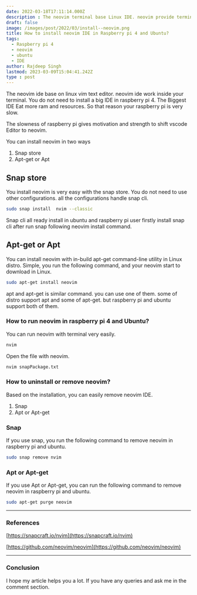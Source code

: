 ```yaml
---
date: 2022-03-18T17:11:14.000Z
description : The neovim terminal base Linux IDE. neovim provide terminal base Code written Experience
draft: false
image: /images/post/2022/03/install--neovim.png
title: How to install neovim IDE in Raspberry pi 4 and Ubuntu?
tags:
  - Raspberry pi 4
  - neovim
  - ubuntu
  - IDE
author: Rajdeep Singh
lastmod: 2023-03-09T15:04:41.242Z
type : post
---
```



The neovim ide base on linux vim text editor. neovim ide work inside your terminal. You do not need to install a big IDE in raspberry pi 4. The Biggest
IDE Eat more ram and resources. So that reason your raspberry pi is very slow.

The slowness of raspberry pi gives motivation and strength to shift vscode Editor to neovim.

You can install neovim in two ways

1. Snap store
2. Apt-get or Apt

## Snap store

You install neovim is very easy with the snap store. You do not need to use
other configurations. all the configurations handle snap cli.

```bash
sudo snap install  nvim --classic
```
<Alert>
Snap cli all ready install in ubuntu and raspberry pi user firstly install snap cli after run snap following neovim install command. 
</Alert>

## Apt-get or Apt

You can install neovim with in-build apt-get command-line utility in Linux
distro. Simple, you run the following command, and your neovim start to download
in Linux.

```bash
sudo apt-get install neovim
```

<Alert>
apt and apt-get is similar command. you can use one of them. some of distro support apt and some of apt-get. but raspberry pi and ubuntu support both of them.
</Alert>

### How to run neovim in raspberry pi 4 and Ubuntu?

You can run neovim with terminal very easily.

```bash
nvim
```

Open the file with neovim.

```bash
nvim snapPackage.txt
```

### How to uninstall or remove neovim?

Based on the installation, you can easily remove neovim IDE.

1. Snap
2. Apt or Apt-get

### Snap

If you use snap, you run the following command to remove neovim in raspberry pi
and ubuntu.

```bash
sudo snap remove nvim
```

### Apt or Apt-get

If you use Apt or Apt-get, you can run the following command to remove neovim in
raspberry pi and ubuntu.

```bash
sudo apt-get purge neovim
```

---

### References

[https://snapcraft.io/nvim](https://snapcraft.io/nvim)

[https://github.com/neovim/neovim](https://github.com/neovim/neovim)

---

### Conclusion

I hope my article helps you a lot. If you have any queries and ask me in the comment section.